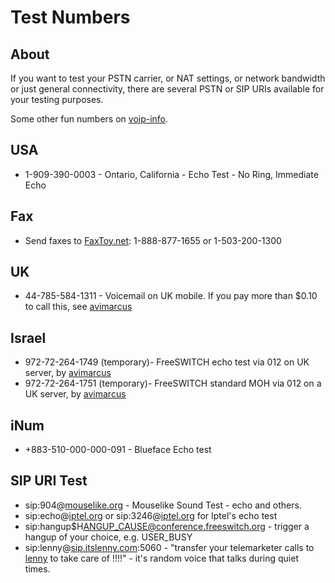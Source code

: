 
# Test Numbers 

 

## About

If you want to test your PSTN carrier, or NAT settings, or network bandwidth or just general connectivity, there are several PSTN or SIP URIs available for your testing purposes.

Some other fun numbers on [voip-info](http://www.voip-info.org/wiki/view/Phone+Numbers). 

## USA

* 1-909-390-0003 - Ontario, California - Echo Test - No Ring, Immediate Echo

## Fax

* Send faxes to [FaxToy.net](http://faxtoy.net/): 1-888-877-1655 or 1-503-200-1300

## UK

* 44-785-584-1311 - Voicemail on UK mobile. If you pay more than $0.10 to call this, see [avimarcus](https://freeswitch.org/confluence/display/~avimarcus)

## Israel

* 972-72-264-1749 (temporary)- FreeSWITCH echo test via 012 on UK server, by [avimarcus](https://freeswitch.org/confluence/display/~avimarcus)
* 972-72-264-1751 (temporary)- FreeSWITCH standard MOH via 012 on a UK server, by [avimarcus](https://freeswitch.org/confluence/display/~avimarcus)

## iNum

* +883-510-000-000-091 - Blueface Echo test

## SIP URI Test

* sip:904@[mouselike.org](http://mouselike.org) \- Mouselike Sound Test - echo and others.
* sip:echo@[iptel.org](http://iptel.org) or sip:3246@[iptel.org](http://iptel.org) for Iptel's echo test
* sip:hangup$H[ANGUP\_CAUSE@conference.freeswitch.org](mailto:ANGUP_CAUSE@conference.freeswitch.org) \- trigger a hangup of your choice, e.g. USER\_BUSY
* sip:lenny@[sip.itslenny.com](http://sip.itslenny.com):5060 - "transfer your telemarketer calls to [lenny](http://www.itslenny.com/) to take care of !!!!" - it's random voice that talks during quiet times.


